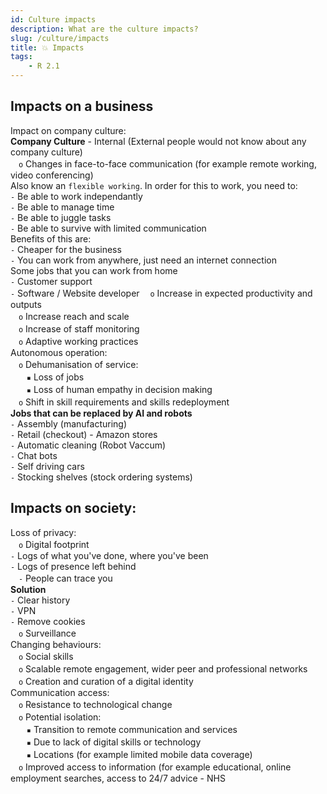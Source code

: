 ```yaml
---
id: Culture impacts
description: What are the culture impacts?
slug: /culture/impacts
title: 💥 Impacts
tags:
    - R 2.1
---
```


## Impacts on a business

Impact on company culture: <br />
**Company Culture** - Internal (External people would not know about any company culture) <br />
ㅤ`o` Changes in face-to-face communication (for example remote working, video conferencing) <br />
Also know an `flexible working`. In order for this to work, you need to: <br />
`-` Be able to work independantly <br />
`-` Be able to manage time <br />
`-` Be able to juggle tasks <br />
`-` Be able to survive with limited communication <br />
Benefits of this are: <br />
`-` Cheaper for the business <br />
`-` You can work from anywhere, just need an internet connection <br />
Some jobs that you can work from home <br />
`-` Customer support  <br />
`-` Software / Website developer
ㅤ`o` Increase in expected productivity and outputs <br />
ㅤ`o` Increase reach and scale <br />
ㅤ`o` Increase of staff monitoring <br />
ㅤ`o` Adaptive working practices <br />
Autonomous operation: <br />
ㅤ`o` Dehumanisation of service: <br />
ㅤㅤ`▪` Loss of jobs <br />
ㅤㅤ`▪` Loss of human empathy in decision making <br />
ㅤ`o` Shift in skill requirements and skills redeployment <br />
**Jobs that can be replaced by AI and robots** <br />
`-` Assembly (manufacturing) <br />
`-` Retail (checkout) - Amazon stores <br />
`-` Automatic cleaning (Robot Vaccum) <br />
`-` Chat bots <br />
`-` Self driving cars <br />
`-` Stocking shelves (stock ordering systems) <br />  


## Impacts on society:
Loss of privacy: <br />
ㅤ`o` Digital footprint <br />
`-` Logs of what you've done, where you've been <br />
`-` Logs of presence left behind <br />
ㅤ`-` People can trace you <br />
**Solution** <br />
`-` Clear history <br />
`-` VPN <br />
`-` Remove cookies <br />
ㅤ`o` Surveillance <br />
Changing behaviours: <br />
ㅤ`o` Social skills <br />
ㅤ`o` Scalable remote engagement, wider peer and professional networks <br />
ㅤ`o` Creation and curation of a digital identity <br />
Communication access: <br />
ㅤ`o` Resistance to technological change <br />
ㅤ`o` Potential isolation: <br />
ㅤㅤ`▪` Transition to remote communication and services <br />
ㅤㅤ`▪` Due to lack of digital skills or technology <br />
ㅤㅤ`▪` Locations (for example limited mobile data coverage) <br />
ㅤ`o` Improved access to information (for example educational, online employment searches, access 
to 24/7 advice - NHS <br />